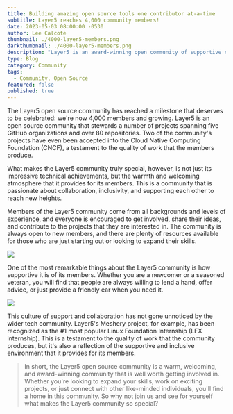 ```yaml
---
title: Building amazing open source tools one contributor at-a-time
subtitle: Layer5 reaches 4,000 community members!
date: 2023-05-03 08:00:00 -0530
author: Lee Calcote
thumbnail: ./4000-layer5-members.png
darkthumbnail: ./4000-layer5-members.png
description: "Layer5 is an award-winning open community of supportive contributors"
type: Blog
category: Community
tags:
  - Community, Open Source
featured: false
published: true
---
```



<BlogWrapper>

The Layer5 open source community has reached a milestone that deserves to be celebrated: we're now 4,000 members and growing. Layer5 is an open source community that stewards a number of projects spanning five GitHub organizations and over 80 repositories. Two of the community's projects have even been accepted into the Cloud Native Computing Foundation (CNCF), a testament to the quality of work that the members produce.

What makes the Layer5 community truly special, however, is not just its impressive technical achievements, but the warmth and welcoming atmosphere that it provides for its members. This is a community that is passionate about collaboration, inclusivity, and supporting each other to reach new heights.

Members of the Layer5 community come from all backgrounds and levels of experience, and everyone is encouraged to get involved, share their ideas, and contribute to the projects that they are interested in. The community is always open to new members, and there are plenty of resources available for those who are just starting out or looking to expand their skills.

<img src={playfield} />

One of the most remarkable things about the Layer5 community is how supportive it is of its members. Whether you are a newcomer or a seasoned veteran, you will find that people are always willing to lend a hand, offer advice, or just provide a friendly ear when you need it.

<img src={mesheryMostPopular} />

This culture of support and collaboration has not gone unnoticed by the wider tech community. Layer5's Meshery project, for example, has been recognized as the #1 most popular Linux Foundation Internship (LFX internship). This is a testament to the quality of work that the community produces, but it's also a reflection of the supportive and inclusive environment that it provides for its members.

<Blockquote "Thank you for recognising me as a Layer5 member. It is an honour for me to be part of such a welcoming community. Even the smallest contributions are recognised. I am learning new things every day and so happy to belong to this community." />

In short, the Layer5 open source community is a warm, welcoming, and award-winning community that is well worth getting involved in. Whether you're looking to expand your skills, work on exciting projects, or just connect with other like-minded individuals, you'll find a home in this community. So why not join us and see for yourself what makes the <Link to="/community">Layer5 community</Link> so special?

</BlogWrapper>